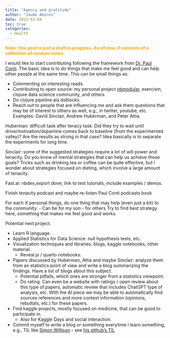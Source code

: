 ---
title: "Agency and gratitude"
author: "Jaume Amores"
date: 2023-03-04
toc: true
categories:
  - Health
---

<span style="color:orange">**Note: this post is just a draft in progress. As of now, it consists of a collection of random notes.**</span>

I would like to start contributing following the framework from [Dr. Paul Conti](https://drpaulconti.com/). The basic idea is to do things that make me feel good and can help other people at the same time. This can be small things as:

- Commenting on interesting reads.
- Contributing to open source: my personal project [nbmodular](https://github.com/JaumeAmoresDS/nbmodular), exercism, clojure data science community, and others.
- Do clojure pipeline ala dsblocks.
- Reach out to people that are influencing me and ask them questions that may be of interest to others as well, e.g., in twitter, youtube, etc. Examples: David Sinclair, Andrew Huberman, and Peter Attia. 

Huberman: difficult task after tenacy task. Did they try to wait until drive/motivation/dopamine comes back to baseline (from the experimented valley)? Are the results as strong in that case? Idea basically is to separate the experiments for long time.

Sinclair: some of the suggested strategies require a lot of will power and tenacity. Do you know of mental strategies that can help us achieve those goals? Tricks such as drinking tea or coffee can be quite effective, but I wonder about strategies focused on dieting, which involve a large amount of tenacity.

Fast.ai: nbdev_export done, link to test tutorials, include examples / demos.

Finish tenacity podcast and maybe re-listen
Paul Conti podcasts
book

For each X personal things, do one thing that may help (even just a bit) to the community. 
- Can be for my son
- for others
Try to find best strategy here, something that makes me feel good and works.

Potential next project.

- Learn R language.
- Applied Statistics for Data Science: null hypothesis tests, etc.
- Visualization techniques and libraries: blogs, kaggle notebooks, other material.       
   - Reveal.js / quarto notebooks.
- Papers discussed by Huberman, Attia and maybe Sinclair: analyze them from an statistics point of view and write a blog summarizing the findings. Have a list of blogs about this subject.
   - Potential pitfalls, which ones are stronger from a statistics viewpoint.
   - Do rating. Can even be a website with ratings / open review about this type of papers, automatic review that includes ChatGPT type of analysis, etc. With the AI piece we may be able to automatically find sources references and more context information (opinions, rebuttals, etc.) for these papers.
- Find kaggle projects, mostly focused on medicine, that can be good to participate in.
  - Also for Kaggle Days and social interaction.

- Commit myself to write a blog or something everytime I learn something, e.g., TIL like [Simon Willison](https://til.simonwillison.net/) - see [his github's TIL](https://github.com/simonw/til)





